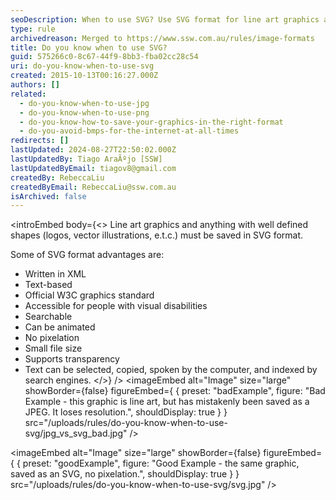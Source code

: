```yaml
---
seoDescription: When to use SVG? Use SVG format for line art graphics and well-defined shapes, such as logos, vector illustrations, and more, for high-quality and resolution-preserved results.
type: rule
archivedreason: Merged to https://www.ssw.com.au/rules/image-formats
title: Do you know when to use SVG?
guid: 575266c0-8c67-44f9-8bb3-fba02cc28c54
uri: do-you-know-when-to-use-svg
created: 2015-10-13T00:16:27.000Z
authors: []
related:
  - do-you-know-when-to-use-jpg
  - do-you-know-when-to-use-png
  - do-you-know-how-to-save-your-graphics-in-the-right-format
  - do-you-avoid-bmps-for-the-internet-at-all-times
redirects: []
lastUpdated: 2024-08-27T22:50:02.000Z
lastUpdatedBy: Tiago AraÃºjo [SSW]
lastUpdatedByEmail: tiagov8@gmail.com
createdBy: RebeccaLiu
createdByEmail: RebeccaLiu@ssw.com.au
isArchived: false
---
```


<introEmbed
  body={<>
Line art graphics and anything with well defined shapes (logos, vector illustrations, e.t.c.) must be saved in SVG format.

Some of SVG format advantages are:

* Written in XML
* Text-based
* Official W3C graphics standard
* Accessible for people with visual disabilities
* Searchable
* Can be animated
* No pixelation
* Small file size
* Supports transparency
* Text can be selected, copied, spoken by the computer, and indexed by search engines.
  </>}
/>
<imageEmbed
  alt="Image"
  size="large"
  showBorder={false}
  figureEmbed={ {
    preset: "badExample",
    figure: "Bad Example - this graphic is line art, but has mistakenly been saved as a JPEG. It loses resolution.",
    shouldDisplay: true
  } }
  src="/uploads/rules/do-you-know-when-to-use-svg/jpg_vs_svg_bad.jpg"
/>

<imageEmbed
  alt="Image"
  size="large"
  showBorder={false}
  figureEmbed={ {
    preset: "goodExample",
    figure: "Good Example - the same graphic, saved as an SVG, no pixelation.",
    shouldDisplay: true
  } }
  src="/uploads/rules/do-you-know-when-to-use-svg/svg.jpg"
/>
